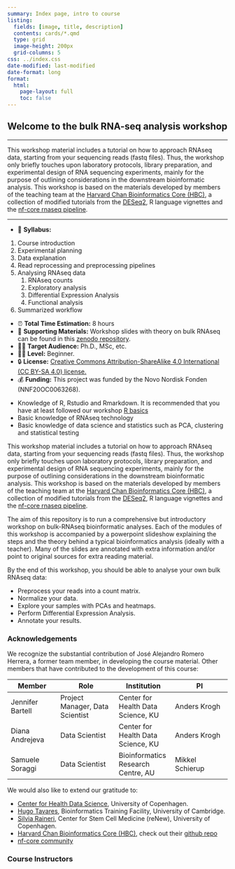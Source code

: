 ```yaml
---
summary: Index page, intro to course
listing:
  fields: [image, title, description]
  contents: cards/*.qmd
  type: grid
  image-height: 200px
  grid-columns: 5
css: ../index.css
date-modified: last-modified
date-format: long
format:
  html:
    page-layout: full
    toc: false
---
```


<!--
# Put above to hide navigation (left), toc (right) or footer (bottom)
hide: navigation, toc or footer

# You should hide the navigation if there are no subsections
# You should hide the Table of Contents if there are no important titles
-->

::: {.hero-banner}
# Welcome to the bulk RNA-seq analysis workshop
:::

<hr>

This workshop material includes a tutorial on how to approach RNAseq data, starting from your sequencing reads (fastq files). Thus, the workshop only briefly touches upon laboratory protocols, library preparation, and experimental design of RNA sequencing experiments, mainly for the purpose of outlining considerations in the downstream bioinformatic analysis. This workshop is based on the materials developed by members of the teaching team at the [Harvard Chan Bioinformatics Core (HBC)](http://bioinformatics.sph.harvard.edu/), a collection of modified tutorials from the [DESeq2](https://www.bioconductor.org/packages/devel/bioc/vignettes/DESeq2/inst/doc/DESeq2.html), R language vignettes and the [nf-core rnaseq pipeline](https://nf-co.re/rnaseq).

<hr>

:::{.callout-note title="Course Overview"}
- 📖 **Syllabus:**  

1.  Course introduction  
2.  Experimental planning   
3.  Data explanation    
4.  Read reprocessing and preprocessing pipelines   
5.  Analysing RNAseq data   
    1.  RNAseq counts   
    2.  Exploratory analysis    
    3.  Differential Expression Analysis    
    4.  Functional analysis 
6.  Summarized workflow  

- ⏰ **Total Time Estimation:** 8 hours
- 📁 **Supporting Materials:**  Workshop slides with theory on bulk RNAseq can be found in this [zenodo repository](https://zenodo.org/record/8046218).
- 👨‍💻 **Target Audience:** Ph.D., MSc, etc.
- 👩‍🎓 **Level:** Beginner.
- 🔒 **License:** [Creative Commons Attribution-ShareAlike 4.0 International (CC BY-SA 4.0) license.](https://creativecommons.org/licenses/by-sa/4.0/legalcode)  
- 💰 **Funding:** This project was funded by the Novo Nordisk Fonden (NNF20OC0063268).
:::

:::{.callout-warning title="Course Requirements"}
  
  - Knowledge of R, Rstudio and Rmarkdown. It is recommended that you have at least followed our workshop [R basics](https://github.com/Center-for-Health-Data-Science/FromExceltoR_2022)
  - Basic knowledge of RNAseq technology
  - Basic knowledge of data science and statistics such as PCA, clustering and statistical testing
:::

This workshop material includes a tutorial on how to approach RNAseq data, starting from your sequencing reads (fastq files). Thus, the workshop only briefly touches upon laboratory protocols, library preparation, and experimental design of RNA sequencing experiments, mainly for the purpose of outlining considerations in the downstream bioinformatic analysis. This workshop is based on the materials developed by members of the teaching team at the [Harvard Chan Bioinformatics Core (HBC)](http://bioinformatics.sph.harvard.edu/), a collection of modified tutorials from the [DESeq2](https://www.bioconductor.org/packages/devel/bioc/vignettes/DESeq2/inst/doc/DESeq2.html), R language vignettes and the [nf-core rnaseq pipeline](https://nf-co.re/rnaseq).

The aim of this repository is to run a comprehensive but introductory workshop on bulk-RNAseq bioinformatic analyses. Each of the modules of this workshop is accompanied by a powerpoint slideshow explaining the steps and the theory behind a typical bioinformatics analysis (ideally with a teacher). Many of the slides are annotated with extra information and/or point to original sources for extra reading material.

::: {.callout-tip title="Course Goals"}
By the end of this workshop, you should be able to analyse your own bulk RNAseq data:

  -   Preprocess your reads into a count matrix.
  -   Normalize your data.
  -   Explore your samples with PCAs and heatmaps.
  -   Perform Differential Expression Analysis.
  -   Annotate your results.
:::

### Acknowledgements

We recognize the substantial contribution of José Alejandro Romero Herrera, a former team member, in developing the course material. Other members that have contributed to the development of this course:

| Member                        | Role                                | Institution                        | PI                                 |
|-------------------------------|-------------------------------------|------------------------------------|------------------------------------|
| Jennifer Bartell              | Project Manager, Data Scientist | Center for Health Data Science, KU |Anders Krogh                        |
| Diana Andrejeva          | Data Scientist                      | Center for Health Data Science, KU |Anders Krogh                        |
| Samuele Soraggi               | Data Scientist                      | Bioinformatics Research Centre, AU |Mikkel Schierup                     |

We would also like to extend our gratitude to:

- [Center for Health Data Science](https://heads.ku.dk/), University of Copenhagen.
- [Hugo Tavares](https://bioinfotraining.bio.cam.ac.uk/about), Bioinformatics Training Facility, University of Cambridge.
- [Silvia Raineri](https://renew.ku.dk/research/reseach-groups/serup-group/), Center for Stem Cell Medicine (reNew), University of Copenhagen.
- [Harvard Chan Bioinformatics Core (HBC)](http://bioinformatics.sph.harvard.edu/), check out their [github repo](https://github.com/hbctraining/DGE_workshop_salmon_online)
- [nf-core community](https://nf-co.re/)

### Course Instructors 

<!-- AUTHORS  Format: [author name](link to author page){ .md-button } 
<h4>Authors</h4>

[cards cols="6"(./develop/cards/cards.yaml)]
-->
